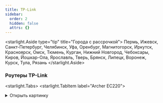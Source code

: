 ```yaml
---
title: TP-Link
sidebar:
  order: 2
  hidden: false
  attrs: {}
---
```

<starlight.Aside type="tip" title="Города с рассрочкой">
  Пермь, Ижевск, Санкт-Петербург, Челябинск, Уфа, Оренбург, Магнитогорск, Иркутск, Красноярск, Омск, Тюмень, Курган, Нижний Новгород, Чебоксары, Киров, Йошкар-Ола, Ярославль, Тверь, Брянск, Липецк, Воронеж, Курск, Тула, Рязань
</starlight.Aside>

### Роутеры TP-Link

<starlight.Tabs>
  <starlight.TabItem label="Archer EC220">
    <details>
      <summary>
        Открыть картинку
      </summary>

      <astroassets.Image src="/images/tp-link/EC220.jpg" alt="TP-Link Archer EC220" width="600" height="100" loading="lazy" decoding="async" />

      <a href="/images/tp-link/EC220.jpg" target="_self" download="EC220.jpg">
        Скачать картинку
      </a>
    </details>

    ```txt
    Модель: TP-Link Archer EC220
    - Скорость по кабелю: до 1000 Мбит/с
    - Скорость по Wi-Fi: до 300 Мбит/с
    - Площадь покрытия: до 70 м2
    - Одновременно устройств в сети: до 10
    - Технологии: EasyMesh, MU-MIMO, Beamforming
    - Гарантия: 3 года
    - Отверстия для настенного крепления
    - Подходит для любого провайдера

    Стоимость:
    - В собственность - 4 690 ₽
    ```

    Рассрочка от банка:

    ```txt
    - 1 634 ₽/мес. на 3 месяца (общая стоимость - 4 902 ₽)
    - 844 ₽/мес. на 6 месяцев (общая стоимость - 5 065 ₽)
    - 450 ₽/мес. на 12 месяцев (общая стоимость - 5 401₽)
    - 255 ₽/мес. на 24 месяцев (общая стоимость - 6 115 ₽)
    - 191 ₽/мес. на 36 месяцев (общая стоимость - 6 884 ₽)
    ```

    <starlight.CardGrid stagger={false}>
      <starlight.LinkCard title="База знаний" href="https://clever.ertelecom.ru/content/space/4/article/1495" description="TP-Link Archer EC220 в базе знаний" target="_blank" />

      <starlight.LinkCard title="Сайт производителя" href="https://www.tp-link.com/ru/service-provider/wifi-router/ec220-g5" description="TP-Link Archer EC220 на сайте производителя" target="_blank" />
    </starlight.CardGrid>
  </starlight.TabItem>

  <starlight.TabItem label="Archer EX220">
    <details>
      <summary>
        Открыть картинку
      </summary>

      <astroassets.Image src="/images/tp-link/EX220.jpg" alt="TP-Link Archer EX220" width="600" height="100" loading="lazy" decoding="async" />

      <a href="/images/tp-link/EX220.jpg" target="_self" download="EX220.jpg">
        Скачать картинку
      </a>
    </details>

    ```txt
    Модель: TP-Link Archer EX220
    - Скорость по кабелю: до 1000 Мбит/с
    - Скорость по Wi-Fi: до 800 Мбит/с
    - Площадь покрытия: до 80 м2
    - Одновременно устройств в сети: до 20
    - Технологии: Мульти-SSID, EasyMesh, DL/UL OFDMA, MU-MIMO, Beamforming, Airtime Fairness
    - Гарантия: 4 года
    - Отверстия для настенного крепления
    - Подходит для любого провайдера

    Стоимость:
    - В собственность - 6 800 ₽
    ```

    Рассрочка от банка:

    ```txt
    - 2 369 ₽/мес. на 3 месяца (общая стоимость - 7 107 ₽)
    - 1 224 ₽/мес. на 6 месяцев (общая стоимость - 7 343 ₽)
    - 653 ₽/мес. на 12 месяцев (общая стоимость - 7 831₽)
    - 369 ₽/мес. на 24 месяцев (общая стоимость - 8 867 ₽)
    - 277 ₽/мес. на 36 месяцев (общая стоимость - 9 981 ₽)
    ```

    <starlight.CardGrid stagger={false}>
      <starlight.LinkCard title="База знаний" href="https://clever.ertelecom.ru/content/space/4/article/6969" description="TP-Link Archer EX220 в базе знаний" target="_blank" />

      <starlight.LinkCard title="Сайт производителя" href="https://www.tp-link.com/ru/service-provider/wifi-router/ex220" description="TP-Link Archer EX220 на сайте производителя" target="_blank" />
    </starlight.CardGrid>
  </starlight.TabItem>

  <starlight.TabItem label="Archer EX511">
    ```txt
    Модель: TP-Link Archer EX511
    - Скорость по кабелю: до 1000 Мбит/с
    - Скорость по Wi-Fi: до 1000 Мбит/с
    - Площадь покрытия: до 80 м2
    - Одновременно устройств в сети: до 50
    - Технологии: Мульти-SSID, EasyMesh, OFDMA, MU-MIMO, Beamforming, Airtime Fairness и родительский контроль
    - Гарантия: 4 года
    - Отверстия для настенного крепления
    - Подходит для любого провайдера

    Стоимость:
    - В собственность - 10 990 ₽
    ```

    Рассрочка от банка:

    ```txt
    - 3 829 ₽/мес. на 3 месяца (общая стоимость - 11 486 ₽)
    - 1 978 ₽/мес. на 6 месяцев (общая стоимость - 11 868 ₽)
    - 1 055 ₽/мес. на 12 месяцев (общая стоимость - 12 656 ₽)
    - 597 ₽/мес. на 24 месяцев (общая стоимость - 14 330 ₽)
    - 448 ₽/мес. на 36 месяцев (общая стоимость - 16 131 ₽)
    ```

    <starlight.CardGrid stagger={false}>
      <starlight.LinkCard title="База знаний" href="https://clever.ertelecom.ru/content/space/4/article/6970" description="TP-Link Archer EX511 в базе знаний" target="_blank" />

      <starlight.LinkCard title="Сайт производителя" href="https://www.tp-link.com/ru/service-provider/wifi-router/ex511" description="TP-Link Archer EX511 на сайте производителя" target="_blank" />
    </starlight.CardGrid>
  </starlight.TabItem>

  <starlight.TabItem label="Archer AX55">
    ```txt
    Модель: TP-Link Archer AX55
    - Скорость по кабелю: до 1000 Мбит/с
    - Скорость по Wi-Fi: до 800 Мбит/с
    - Площадь покрытия: до 80 м2
    - Одновременно устройств в сети: до 50
    - Технологии: OneMesh, TP-Link HomeShield - защита от кибератак
    - Гарантия: 4 года
    - Отверстия для настенного крепления
    - Подходит для любого провайдера

    Стоимость:
    - В собственность - 10 990 ₽
    ```

    Рассрочка от банка:

    ```txt
    - 3 829 ₽/мес. на 3 месяца (общая стоимость - 11 486 ₽)
    - 1 978 ₽/мес. на 6 месяцев (общая стоимость - 11 868 ₽)
    - 1 055 ₽/мес. на 12 месяцев (общая стоимость - 12 656 ₽)
    - 597 ₽/мес. на 24 месяцев (общая стоимость - 14 330 ₽)
    - 448 ₽/мес. на 36 месяцев (общая стоимость - 16 131 ₽)
    ```

    <starlight.CardGrid stagger={false}>
      <starlight.LinkCard title="База знаний" href="https://clever.ertelecom.ru/content/space/4/article/1557" description="TP-Link Archer AX55 в базе знаний" target="_blank" />

      <starlight.LinkCard title="Сайт производителя" href="https://www.tp-link.com/ru/home-networking/wifi-router/archer-ax55" description="TP-Link Archer AX55 на сайте производителя" target="_blank" />
    </starlight.CardGrid>
  </starlight.TabItem>

  <starlight.TabItem label="Archer AX73">
    <details>
      <summary>
        Открыть картинку
      </summary>

      <astroassets.Image src="/images/tp-link/AX73.jpg" alt="TP-Link Archer AX73" width="600" height="100" loading="lazy" decoding="async" />

      <a href="/images/tp-link/AX73.jpg" target="_self" download="AX73.jpg">
        Скачать картинку
      </a>
    </details>

    ```txt
    Модель: TP-Link Archer AX73
    - Скорость по кабелю: до 1000 Мбит/с
    - Скорость по Wi-Fi: до 574 Мбит/с на 2,4 ГГц, до 4804 Мбит/с на 5 ГГц
    - Площадь покрытия: до 120 м2
    - Одновременно устройств в сети: до 200
    - Технологии: OneMesh, TP-Link Homeshield, OFDMA, MU-MIMO, Beam Steering, Beamforming, корпус с улучшенной вентиляцией
    - Гарантия: 4 года
    - Отверстия для настенного крепления
    - Подходит для любого провайдера

    Стоимость:
    - В собственность - 18 490 ₽
    ```

    Рассрочка от банка:

    ```txt
    - 6 442 ₽/мес. на 3 месяца (общая стоимость - 19 325 ₽)
    - 3 328 ₽/мес. на 6 месяцев (общая стоимость - 19 967 ₽)
    - 1 774 ₽/мес. на 12 месяцев (общая стоимость - 21 294 ₽)
    - 1 005 ₽/мес. на 24 месяцев (общая стоимость - 24 109 ₽)
    - 754 ₽/мес. на 36 месяцев (общая стоимость - 27 139 ₽)
    ```

    <starlight.CardGrid stagger={false}>
      <starlight.LinkCard title="База знаний" href="https://clever.ertelecom.ru/content/space/4/article/1613" description="TP-Link Archer AX73 в базе знаний" target="_blank" />

      <starlight.LinkCard title="Сайт производителя" href="https://www.tp-link.com/ru/home-networking/wifi-router/archer-ax73" description="TP-Link Archer AX73 на сайте производителя" target="_blank" />
    </starlight.CardGrid>
  </starlight.TabItem>
</starlight.Tabs>

### Mesh-системы TP-Link

<starlight.Tabs>
  <starlight.TabItem label="Deco M4">
    <details>
      <summary>
        Открыть картинку
      </summary>

      <astroassets.Image src="/images/tp-link/Deco - m4.jpg" alt="TP-Link Deco M4" width="600" height="100" loading="lazy" decoding="async" />

      <a href="/images/tp-link/Deco - m4.jpg" target="_self" download="Deco-m4.jpg">
        Скачать картинку
      </a>
    </details>

    ```txt
    Модель: TP-Link Deco M4
    - Скорость по кабелю: до 1000 Мбит/с
    - Скорость по Wi-Fi: до 300 Мбит/с
    - Площадь покрытия: до 260 м2
    - Одновременно устройств в сети: до 100
    - Гарантия: 3 года
    - Подходит для любого провайдера

    Стоимость:
    - В собственность два модуля - 12 490 ₽
    ```

    Рассрочка от банка:

    ```txt
    Два модуля в рассрочку:
    - 4 351 ₽/мес. на 3 месяца (общая стоимость - 13 054 ₽)
    - 2 248 ₽/мес. на 6 месяцев (общая стоимость - 13 488 ₽)
    - 1 119 ₽/мес. на 12 месяцев (общая стоимость - 14 384 ₽)
    - 679 ₽/мес. на 24 месяцев (общая стоимость - 16 286 ₽)
    - 509 ₽/мес. на 36 месяцев (общая стоимость - 18 333 ₽)
    ```

    <starlight.CardGrid stagger={false}>
      <starlight.LinkCard title="База знаний" href="https://clever.ertelecom.ru/content/space/4/article/1564" description="TP-Link Deco M4 в базе знаний" target="_blank" />

      <starlight.LinkCard title="Сайт производителя" href="https://www.tp-link.com/ru/home-networking/deco/deco-m4/" description="TP-Link Deco M4 на сайте производителя" target="_blank" />
    </starlight.CardGrid>
  </starlight.TabItem>

  <starlight.TabItem label="Deco X60">
    <details>
      <summary>
        Открыть картинку
      </summary>

      <astroassets.Image src="/images/tp-link/Deco - x60.jpg" alt="TP-Link Deco X60" width="600" height="100" loading="lazy" decoding="async" />

      <a href="/images/tp-link/Deco - x60.jpg" target="_self" download="Deco-x60.jpg">
        Скачать картинку
      </a>
    </details>

    ```txt
    Модель: TP-Link Deco X60
    - Скорость по кабелю: до 1000 Мбит/с
    - Скорость по Wi-Fi: до 574 Мбит/с на 2.4 ГГц, до 2402 Мбит/с на 5 ГГц
    - Площадь покрытия: 
    * при 2-х модулях - до 460 м2
    * при 3-х модулях - до 650 м2
    - Одновременно устройств в сети: до 150
    - Гарантия: 3 года
    - Подходит для любого провайдера

    Стоимость:
    - В собственность два модуля - 28 999 ₽
    - В собственность три модуля - 39 499 ₽
    ```

    Рассрочка от банка:

    <starlight.Tabs>
      <starlight.TabItem label="Два модуля">
        ```
        Два модуля в рассрочку:
        - 10 103 ₽/мес. на 3 месяца (общая стоимость - 30 309 ₽)
        - 5 219 ₽/мес. на 6 месяцев (общая стоимость - 31 316 ₽)
        - 2 783 ₽/мес. на 12 месяцев (общая стоимость - 33 396 ₽)
        - 1 576 ₽/мес. на 24 месяцев (общая стоимость - 37 812 ₽)
        - 1 182 ₽/мес. на 36 месяцев (общая стоимость - 42 564 ₽)
        ```
      </starlight.TabItem>

      <starlight.TabItem label="Три модуля">
        ```
        Три модуля в рассрочку:
        - 12 367 ₽/мес. на 3 месяца (общая стоимость - 37 102 ₽)
        - 6 389 ₽/мес. на 6 месяцев (общая стоимость - 38 336 ₽)
        - 3 407 ₽/мес. на 12 месяцев (общая стоимость - 40 881 ₽)
         -1 929 ₽/мес. на 24 месяцев (общая стоимость - 46 287 ₽)
        - 1 447 ₽/мес. на 36 месяцев (общая стоимость - 52 105 ₽)
        ```
      </starlight.TabItem>
    </starlight.Tabs>

    <starlight.CardGrid stagger={false}>
      <starlight.LinkCard title="База знаний" href="https://clever.ertelecom.ru/content/space/4/article/1566" description="TP-Link Deco X60 в базе знаний" target="_blank" />

      <starlight.LinkCard title="Сайт производителя" href="https://www.tp-link.com/ru/home-networking/deco/deco-x60/" description="TP-Link Deco X60 на сайте производителя" target="_blank" />
    </starlight.CardGrid>
  </starlight.TabItem>
</starlight.Tabs>

